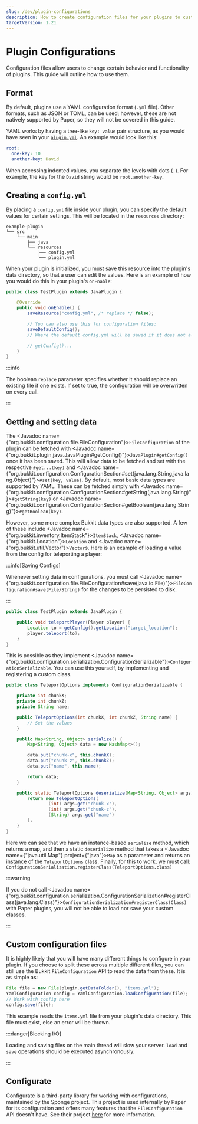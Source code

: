 ```yaml
---
slug: /dev/plugin-configurations
description: How to create configuration files for your plugins to customize behavior.
targetVersion: 1.21
---
```


# Plugin Configurations

Configuration files allow users to change certain behavior and functionality of plugins. This guide will outline how to use them.

## Format

By default, plugins use a YAML configuration format (`.yml` file). Other formats, such as JSON or TOML, can be used;
however, these are not natively supported by Paper, so they will not be covered in this guide.

YAML works by having a tree-like `key: value` pair structure, as you would have seen in your [`plugin.yml`](../getting-started/plugin-yml.mdx).
An example would look like this:

```yaml
root:
  one-key: 10
  another-key: David
```

When accessing indented values, you separate the levels with dots (`.`). For example, the key for the `David` string would be `root.another-key`.

## Creating a `config.yml`

By placing a `config.yml` file inside your plugin, you can specify the default values for certain settings.
This will be located in the `resources` directory:
```
example-plugin
└── src
    └── main
        ├── java
        └── resources
            ├── config.yml
            └── plugin.yml
```

When your plugin is initialized, you must save this resource into the plugin's data directory, so that a user can edit the values.
Here is an example of how you would do this in your plugin's `onEnable`:

```java title="TestPlugin.java"
public class TestPlugin extends JavaPlugin {

    @Override
    public void onEnable() {
        saveResource("config.yml", /* replace */ false);

        // You can also use this for configuration files:
        saveDefaultConfig();
        // Where the default config.yml will be saved if it does not already exist

        // getConfig()...
    }
}
```

:::info

The boolean `replace` parameter specifies whether it should replace an existing file if one exists.
If set to true, the configuration will be overwritten on every call.

:::

## Getting and setting data

The <Javadoc name={"org.bukkit.configuration.file.FileConfiguration"}>`FileConfiguration`</Javadoc> of the plugin can be fetched with
<Javadoc name={"org.bukkit.plugin.java.JavaPlugin#getConfig()"}>`JavaPlugin#getConfig()`</Javadoc> once it has been saved.
This will allow data to be fetched and set with the respective `#get...(key)` and
<Javadoc name={"org.bukkit.configuration.ConfigurationSection#set(java.lang.String,java.lang.Object)"}>`#set(key, value)`</Javadoc>.
By default, most basic data types are supported by YAML. These can be fetched simply with
<Javadoc name={"org.bukkit.configuration.ConfigurationSection#getString(java.lang.String)"}>`#getString(key)`</Javadoc> or
<Javadoc name={"org.bukkit.configuration.ConfigurationSection#getBoolean(java.lang.String)"}>`#getBoolean(key)`</Javadoc>.

However, some more complex Bukkit data types are also supported. A few of these include
<Javadoc name={"org.bukkit.inventory.ItemStack"}>`ItemStack`</Javadoc>,
<Javadoc name={"org.bukkit.Location"}>`Location`</Javadoc> and <Javadoc name={"org.bukkit.util.Vector"}>`Vector`</Javadoc>s.
Here is an example of loading a value from the config for teleporting a player:

:::info[Saving Configs]

Whenever setting data in configurations, you must call
<Javadoc name={"org.bukkit.configuration.file.FileConfiguration#save(java.io.File)"}>`FileConfiguration#save(File/String)`</Javadoc>
for the changes to be persisted to disk.

:::

```java title="TestPlugin.java"
public class TestPlugin extends JavaPlugin {

    public void teleportPlayer(Player player) {
        Location to = getConfig().getLocation("target_location");
        player.teleport(to);
    }
}
```

This is possible as they implement <Javadoc name={"org.bukkit.configuration.serialization.ConfigurationSerializable"}>`ConfigurationSerializable`</Javadoc>.
You can use this yourself, by implementing and registering a custom class.

```java title="TeleportOptions.java"
public class TeleportOptions implements ConfigurationSerializable {

    private int chunkX;
    private int chunkZ;
    private String name;

    public TeleportOptions(int chunkX, int chunkZ, String name) {
        // Set the values
    }

    public Map<String, Object> serialize() {
        Map<String, Object> data = new HashMap<>();

        data.put("chunk-x", this.chunkX);
        data.put("chunk-z", this.chunkZ);
        data.put("name", this.name);

        return data;
    }

    public static TeleportOptions deserialize(Map<String, Object> args) {
        return new TeleportOptions(
                (int) args.get("chunk-x"),
                (int) args.get("chunk-z"),
                (String) args.get("name")
        );
    }
}
```

Here we can see that we have an instance-based `serialize` method, which returns a map, and then a static `deserialize`
method that takes a <Javadoc name={"java.util.Map"} project={"java"}>`Map`</Javadoc> as a parameter and returns an instance
of the `TeleportOptions` class. Finally, for this to work, we must call:
`ConfigurationSerialization.registerClass(TeleportOptions.class)`

:::warning

If you do not call <Javadoc name={"org.bukkit.configuration.serialization.ConfigurationSerialization#registerClass(java.lang.Class)"}>`ConfigurationSerialization#registerClass(Class)`</Javadoc>
with Paper plugins, you will not be able to load nor save your custom classes.

:::

## Custom configuration files

It is highly likely that you will have many different things to configure in your plugin. If you choose to split these
across multiple different files, you can still use the Bukkit `FileConfiguration` API to read the data from these.
It is as simple as:

```java
File file = new File(plugin.getDataFolder(), "items.yml");
YamlConfiguration config = YamlConfiguration.loadConfiguration(file);
// Work with config here
config.save(file);
```

This example reads the `items.yml` file from your plugin's data directory. This file must exist, else an error will be thrown.

:::danger[Blocking I/O]

Loading and saving files on the main thread will slow your server. `load` and `save` operations should be executed asynchronously.

:::

## Configurate

Configurate is a third-party library for working with configurations, maintained by the Sponge project. This project is
used internally by Paper for its configuration and offers many features that the `FileConfiguration` API doesn't have. See their project
[here](https://github.com/SpongePowered/Configurate) for more information.
